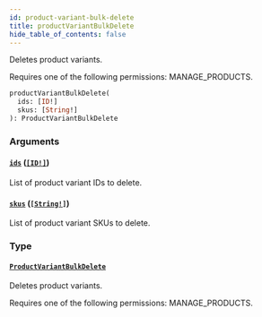 ```yaml
---
id: product-variant-bulk-delete
title: productVariantBulkDelete
hide_table_of_contents: false
---
```


Deletes product variants.

Requires one of the following permissions: MANAGE_PRODUCTS.

```graphql
productVariantBulkDelete(
  ids: [ID!]
  skus: [String!]
): ProductVariantBulkDelete
```

### Arguments

#### [`ids`](#) ([`[ID!]`](../../../developer/api-reference/scalars/id))

List of product variant IDs to delete.

#### [`skus`](#) ([`[String!]`](../../../developer/api-reference/scalars/string))

List of product variant SKUs to delete.

### Type

#### [`ProductVariantBulkDelete`](../../../developer/api-reference/objects/product-variant-bulk-delete)

Deletes product variants.

Requires one of the following permissions: MANAGE_PRODUCTS.
